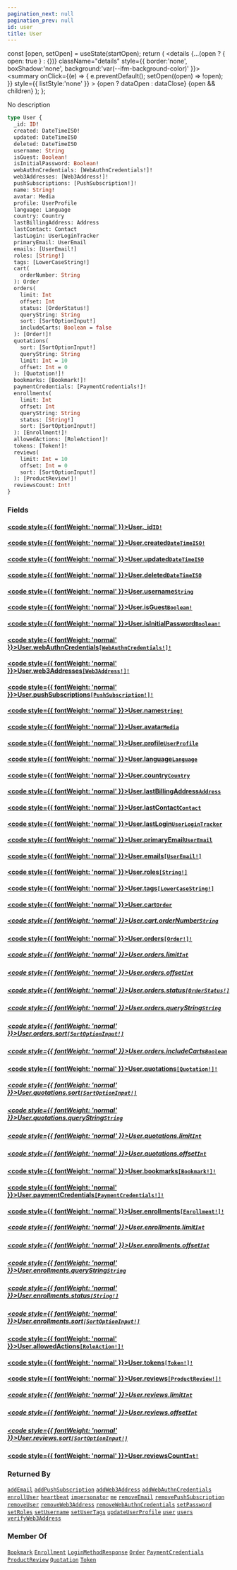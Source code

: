 ```yaml
---
pagination_next: null
pagination_prev: null
id: user
title: User
---
```









  const [open, setOpen] = useState(startOpen);
  return (
    <details {...(open ? { open: true } : {})} className="details" style={{ border:'none', boxShadow:'none', background:'var(--ifm-background-color)' }}>
      <summary
        onClick={(e) => {
          e.preventDefault();
          setOpen((open) => !open);
        }}
        style={{ listStyle:'none' }}
      >
      {open ? dataOpen : dataClose}
      </summary>
      {open && children}
    </details>
  );
};








No description


```graphql
type User {
  _id: ID!
  created: DateTimeISO!
  updated: DateTimeISO
  deleted: DateTimeISO
  username: String
  isGuest: Boolean!
  isInitialPassword: Boolean!
  webAuthnCredentials: [WebAuthnCredentials!]!
  web3Addresses: [Web3Address!]!
  pushSubscriptions: [PushSubscription!]!
  name: String!
  avatar: Media
  profile: UserProfile
  language: Language
  country: Country
  lastBillingAddress: Address
  lastContact: Contact
  lastLogin: UserLoginTracker
  primaryEmail: UserEmail
  emails: [UserEmail!]
  roles: [String!]
  tags: [LowerCaseString!]
  cart(
    orderNumber: String
  ): Order
  orders(
    limit: Int
    offset: Int
    status: [OrderStatus!]
    queryString: String
    sort: [SortOptionInput!]
    includeCarts: Boolean = false
  ): [Order!]!
  quotations(
    sort: [SortOptionInput!]
    queryString: String
    limit: Int = 10
    offset: Int = 0
  ): [Quotation!]!
  bookmarks: [Bookmark!]!
  paymentCredentials: [PaymentCredentials!]!
  enrollments(
    limit: Int
    offset: Int
    queryString: String
    status: [String!]
    sort: [SortOptionInput!]
  ): [Enrollment!]!
  allowedActions: [RoleAction!]!
  tokens: [Token!]!
  reviews(
    limit: Int = 10
    offset: Int = 0
    sort: [SortOptionInput!]
  ): [ProductReview!]!
  reviewsCount: Int!
}
```




### Fields

#### [<code style={{ fontWeight: 'normal' }}>User.<b>_id</b></code>](#)<Bullet />[`ID!`](/schema/types/scalars/id.mdx) <Badge class="badge badge--secondary" text="non-null"/> <Badge class="badge badge--secondary" text="scalar"/> 



#### [<code style={{ fontWeight: 'normal' }}>User.<b>created</b></code>](#)<Bullet />[`DateTimeISO!`](/schema/types/scalars/date-time-iso.mdx) <Badge class="badge badge--secondary" text="non-null"/> <Badge class="badge badge--secondary" text="scalar"/> 



#### [<code style={{ fontWeight: 'normal' }}>User.<b>updated</b></code>](#)<Bullet />[`DateTimeISO`](/schema/types/scalars/date-time-iso.mdx) <Badge class="badge badge--secondary" text="scalar"/> 



#### [<code style={{ fontWeight: 'normal' }}>User.<b>deleted</b></code>](#)<Bullet />[`DateTimeISO`](/schema/types/scalars/date-time-iso.mdx) <Badge class="badge badge--secondary" text="scalar"/> 



#### [<code style={{ fontWeight: 'normal' }}>User.<b>username</b></code>](#)<Bullet />[`String`](/schema/types/scalars/string.mdx) <Badge class="badge badge--secondary" text="scalar"/> 



#### [<code style={{ fontWeight: 'normal' }}>User.<b>isGuest</b></code>](#)<Bullet />[`Boolean!`](/schema/types/scalars/boolean.mdx) <Badge class="badge badge--secondary" text="non-null"/> <Badge class="badge badge--secondary" text="scalar"/> 



#### [<code style={{ fontWeight: 'normal' }}>User.<b>isInitialPassword</b></code>](#)<Bullet />[`Boolean!`](/schema/types/scalars/boolean.mdx) <Badge class="badge badge--secondary" text="non-null"/> <Badge class="badge badge--secondary" text="scalar"/> 



#### [<code style={{ fontWeight: 'normal' }}>User.<b>webAuthnCredentials</b></code>](#)<Bullet />[`[WebAuthnCredentials!]!`](/schema/types/objects/web-authn-credentials.mdx) <Badge class="badge badge--secondary" text="non-null"/> <Badge class="badge badge--secondary" text="object"/> 



#### [<code style={{ fontWeight: 'normal' }}>User.<b>web3Addresses</b></code>](#)<Bullet />[`[Web3Address!]!`](/schema/types/objects/web-3-address.mdx) <Badge class="badge badge--secondary" text="non-null"/> <Badge class="badge badge--secondary" text="object"/> 



#### [<code style={{ fontWeight: 'normal' }}>User.<b>pushSubscriptions</b></code>](#)<Bullet />[`[PushSubscription!]!`](/schema/types/objects/push-subscription.mdx) <Badge class="badge badge--secondary" text="non-null"/> <Badge class="badge badge--secondary" text="object"/> 



#### [<code style={{ fontWeight: 'normal' }}>User.<b>name</b></code>](#)<Bullet />[`String!`](/schema/types/scalars/string.mdx) <Badge class="badge badge--secondary" text="non-null"/> <Badge class="badge badge--secondary" text="scalar"/> 



#### [<code style={{ fontWeight: 'normal' }}>User.<b>avatar</b></code>](#)<Bullet />[`Media`](/schema/types/objects/media.mdx) <Badge class="badge badge--secondary" text="object"/> 



#### [<code style={{ fontWeight: 'normal' }}>User.<b>profile</b></code>](#)<Bullet />[`UserProfile`](/schema/types/objects/user-profile.mdx) <Badge class="badge badge--secondary" text="object"/> 



#### [<code style={{ fontWeight: 'normal' }}>User.<b>language</b></code>](#)<Bullet />[`Language`](/schema/types/objects/language.mdx) <Badge class="badge badge--secondary" text="object"/> 



#### [<code style={{ fontWeight: 'normal' }}>User.<b>country</b></code>](#)<Bullet />[`Country`](/schema/types/objects/country.mdx) <Badge class="badge badge--secondary" text="object"/> 



#### [<code style={{ fontWeight: 'normal' }}>User.<b>lastBillingAddress</b></code>](#)<Bullet />[`Address`](/schema/types/objects/address.mdx) <Badge class="badge badge--secondary" text="object"/> 



#### [<code style={{ fontWeight: 'normal' }}>User.<b>lastContact</b></code>](#)<Bullet />[`Contact`](/schema/types/objects/contact.mdx) <Badge class="badge badge--secondary" text="object"/> 



#### [<code style={{ fontWeight: 'normal' }}>User.<b>lastLogin</b></code>](#)<Bullet />[`UserLoginTracker`](/schema/types/objects/user-login-tracker.mdx) <Badge class="badge badge--secondary" text="object"/> 



#### [<code style={{ fontWeight: 'normal' }}>User.<b>primaryEmail</b></code>](#)<Bullet />[`UserEmail`](/schema/types/objects/user-email.mdx) <Badge class="badge badge--secondary" text="object"/> 



#### [<code style={{ fontWeight: 'normal' }}>User.<b>emails</b></code>](#)<Bullet />[`[UserEmail!]`](/schema/types/objects/user-email.mdx) <Badge class="badge badge--secondary" text="list"/> <Badge class="badge badge--secondary" text="object"/> 



#### [<code style={{ fontWeight: 'normal' }}>User.<b>roles</b></code>](#)<Bullet />[`[String!]`](/schema/types/scalars/string.mdx) <Badge class="badge badge--secondary" text="list"/> <Badge class="badge badge--secondary" text="scalar"/> 



#### [<code style={{ fontWeight: 'normal' }}>User.<b>tags</b></code>](#)<Bullet />[`[LowerCaseString!]`](/schema/types/scalars/lower-case-string.mdx) <Badge class="badge badge--secondary" text="list"/> <Badge class="badge badge--secondary" text="scalar"/> 



#### [<code style={{ fontWeight: 'normal' }}>User.<b>cart</b></code>](#)<Bullet />[`Order`](/schema/types/objects/order.mdx) <Badge class="badge badge--secondary" text="object"/> 

##### [<code style={{ fontWeight: 'normal' }}>User.cart.<b>orderNumber</b></code>](#)<Bullet />[`String`](/schema/types/scalars/string.mdx) <Badge class="badge badge--secondary" text="scalar"/> 



#### [<code style={{ fontWeight: 'normal' }}>User.<b>orders</b></code>](#)<Bullet />[`[Order!]!`](/schema/types/objects/order.mdx) <Badge class="badge badge--secondary" text="non-null"/> <Badge class="badge badge--secondary" text="object"/> 

##### [<code style={{ fontWeight: 'normal' }}>User.orders.<b>limit</b></code>](#)<Bullet />[`Int`](/schema/types/scalars/int.mdx) <Badge class="badge badge--secondary" text="scalar"/> 



##### [<code style={{ fontWeight: 'normal' }}>User.orders.<b>offset</b></code>](#)<Bullet />[`Int`](/schema/types/scalars/int.mdx) <Badge class="badge badge--secondary" text="scalar"/> 



##### [<code style={{ fontWeight: 'normal' }}>User.orders.<b>status</b></code>](#)<Bullet />[`[OrderStatus!]`](/schema/types/enums/order-status.mdx) <Badge class="badge badge--secondary" text="list"/> <Badge class="badge badge--secondary" text="enum"/> 



##### [<code style={{ fontWeight: 'normal' }}>User.orders.<b>queryString</b></code>](#)<Bullet />[`String`](/schema/types/scalars/string.mdx) <Badge class="badge badge--secondary" text="scalar"/> 



##### [<code style={{ fontWeight: 'normal' }}>User.orders.<b>sort</b></code>](#)<Bullet />[`[SortOptionInput!]`](/schema/types/inputs/sort-option-input.mdx) <Badge class="badge badge--secondary" text="list"/> <Badge class="badge badge--secondary" text="input"/> 



##### [<code style={{ fontWeight: 'normal' }}>User.orders.<b>includeCarts</b></code>](#)<Bullet />[`Boolean`](/schema/types/scalars/boolean.mdx) <Badge class="badge badge--secondary" text="scalar"/> 



#### [<code style={{ fontWeight: 'normal' }}>User.<b>quotations</b></code>](#)<Bullet />[`[Quotation!]!`](/schema/types/objects/quotation.mdx) <Badge class="badge badge--secondary" text="non-null"/> <Badge class="badge badge--secondary" text="object"/> 

##### [<code style={{ fontWeight: 'normal' }}>User.quotations.<b>sort</b></code>](#)<Bullet />[`[SortOptionInput!]`](/schema/types/inputs/sort-option-input.mdx) <Badge class="badge badge--secondary" text="list"/> <Badge class="badge badge--secondary" text="input"/> 



##### [<code style={{ fontWeight: 'normal' }}>User.quotations.<b>queryString</b></code>](#)<Bullet />[`String`](/schema/types/scalars/string.mdx) <Badge class="badge badge--secondary" text="scalar"/> 



##### [<code style={{ fontWeight: 'normal' }}>User.quotations.<b>limit</b></code>](#)<Bullet />[`Int`](/schema/types/scalars/int.mdx) <Badge class="badge badge--secondary" text="scalar"/> 



##### [<code style={{ fontWeight: 'normal' }}>User.quotations.<b>offset</b></code>](#)<Bullet />[`Int`](/schema/types/scalars/int.mdx) <Badge class="badge badge--secondary" text="scalar"/> 



#### [<code style={{ fontWeight: 'normal' }}>User.<b>bookmarks</b></code>](#)<Bullet />[`[Bookmark!]!`](/schema/types/objects/bookmark.mdx) <Badge class="badge badge--secondary" text="non-null"/> <Badge class="badge badge--secondary" text="object"/> 



#### [<code style={{ fontWeight: 'normal' }}>User.<b>paymentCredentials</b></code>](#)<Bullet />[`[PaymentCredentials!]!`](/schema/types/objects/payment-credentials.mdx) <Badge class="badge badge--secondary" text="non-null"/> <Badge class="badge badge--secondary" text="object"/> 



#### [<code style={{ fontWeight: 'normal' }}>User.<b>enrollments</b></code>](#)<Bullet />[`[Enrollment!]!`](/schema/types/objects/enrollment.mdx) <Badge class="badge badge--secondary" text="non-null"/> <Badge class="badge badge--secondary" text="object"/> 

##### [<code style={{ fontWeight: 'normal' }}>User.enrollments.<b>limit</b></code>](#)<Bullet />[`Int`](/schema/types/scalars/int.mdx) <Badge class="badge badge--secondary" text="scalar"/> 



##### [<code style={{ fontWeight: 'normal' }}>User.enrollments.<b>offset</b></code>](#)<Bullet />[`Int`](/schema/types/scalars/int.mdx) <Badge class="badge badge--secondary" text="scalar"/> 



##### [<code style={{ fontWeight: 'normal' }}>User.enrollments.<b>queryString</b></code>](#)<Bullet />[`String`](/schema/types/scalars/string.mdx) <Badge class="badge badge--secondary" text="scalar"/> 



##### [<code style={{ fontWeight: 'normal' }}>User.enrollments.<b>status</b></code>](#)<Bullet />[`[String!]`](/schema/types/scalars/string.mdx) <Badge class="badge badge--secondary" text="list"/> <Badge class="badge badge--secondary" text="scalar"/> 



##### [<code style={{ fontWeight: 'normal' }}>User.enrollments.<b>sort</b></code>](#)<Bullet />[`[SortOptionInput!]`](/schema/types/inputs/sort-option-input.mdx) <Badge class="badge badge--secondary" text="list"/> <Badge class="badge badge--secondary" text="input"/> 



#### [<code style={{ fontWeight: 'normal' }}>User.<b>allowedActions</b></code>](#)<Bullet />[`[RoleAction!]!`](/schema/types/enums/role-action.mdx) <Badge class="badge badge--secondary" text="non-null"/> <Badge class="badge badge--secondary" text="enum"/> 



#### [<code style={{ fontWeight: 'normal' }}>User.<b>tokens</b></code>](#)<Bullet />[`[Token!]!`](/schema/types/objects/token.mdx) <Badge class="badge badge--secondary" text="non-null"/> <Badge class="badge badge--secondary" text="object"/> 



#### [<code style={{ fontWeight: 'normal' }}>User.<b>reviews</b></code>](#)<Bullet />[`[ProductReview!]!`](/schema/types/objects/product-review.mdx) <Badge class="badge badge--secondary" text="non-null"/> <Badge class="badge badge--secondary" text="object"/> 

##### [<code style={{ fontWeight: 'normal' }}>User.reviews.<b>limit</b></code>](#)<Bullet />[`Int`](/schema/types/scalars/int.mdx) <Badge class="badge badge--secondary" text="scalar"/> 



##### [<code style={{ fontWeight: 'normal' }}>User.reviews.<b>offset</b></code>](#)<Bullet />[`Int`](/schema/types/scalars/int.mdx) <Badge class="badge badge--secondary" text="scalar"/> 



##### [<code style={{ fontWeight: 'normal' }}>User.reviews.<b>sort</b></code>](#)<Bullet />[`[SortOptionInput!]`](/schema/types/inputs/sort-option-input.mdx) <Badge class="badge badge--secondary" text="list"/> <Badge class="badge badge--secondary" text="input"/> 



#### [<code style={{ fontWeight: 'normal' }}>User.<b>reviewsCount</b></code>](#)<Bullet />[`Int!`](/schema/types/scalars/int.mdx) <Badge class="badge badge--secondary" text="non-null"/> <Badge class="badge badge--secondary" text="scalar"/> 







### Returned By

[`addEmail`](/schema/operations/mutations/add-email.mdx)  <Badge class="badge badge--secondary" text="mutation"/><Bullet />[`addPushSubscription`](/schema/operations/mutations/add-push-subscription.mdx)  <Badge class="badge badge--secondary" text="mutation"/><Bullet />[`addWeb3Address`](/schema/operations/mutations/add-web-3-address.mdx)  <Badge class="badge badge--secondary" text="mutation"/><Bullet />[`addWebAuthnCredentials`](/schema/operations/mutations/add-web-authn-credentials.mdx)  <Badge class="badge badge--secondary" text="mutation"/><Bullet />[`enrollUser`](/schema/operations/mutations/enroll-user.mdx)  <Badge class="badge badge--secondary" text="mutation"/><Bullet />[`heartbeat`](/schema/operations/mutations/heartbeat.mdx)  <Badge class="badge badge--secondary" text="mutation"/><Bullet />[`impersonator`](/schema/operations/queries/impersonator.mdx)  <Badge class="badge badge--secondary" text="query"/><Bullet />[`me`](/schema/operations/queries/me.mdx)  <Badge class="badge badge--secondary" text="query"/><Bullet />[`removeEmail`](/schema/operations/mutations/remove-email.mdx)  <Badge class="badge badge--secondary" text="mutation"/><Bullet />[`removePushSubscription`](/schema/operations/mutations/remove-push-subscription.mdx)  <Badge class="badge badge--secondary" text="mutation"/><Bullet />[`removeUser`](/schema/operations/mutations/remove-user.mdx)  <Badge class="badge badge--secondary" text="mutation"/><Bullet />[`removeWeb3Address`](/schema/operations/mutations/remove-web-3-address.mdx)  <Badge class="badge badge--secondary" text="mutation"/><Bullet />[`removeWebAuthnCredentials`](/schema/operations/mutations/remove-web-authn-credentials.mdx)  <Badge class="badge badge--secondary" text="mutation"/><Bullet />[`setPassword`](/schema/operations/mutations/set-password.mdx)  <Badge class="badge badge--secondary" text="mutation"/><Bullet />[`setRoles`](/schema/operations/mutations/set-roles.mdx)  <Badge class="badge badge--secondary" text="mutation"/><Bullet />[`setUsername`](/schema/operations/mutations/set-username.mdx)  <Badge class="badge badge--secondary" text="mutation"/><Bullet />[`setUserTags`](/schema/operations/mutations/set-user-tags.mdx)  <Badge class="badge badge--secondary" text="mutation"/><Bullet />[`updateUserProfile`](/schema/operations/mutations/update-user-profile.mdx)  <Badge class="badge badge--secondary" text="mutation"/><Bullet />[`user`](/schema/operations/queries/user.mdx)  <Badge class="badge badge--secondary" text="query"/><Bullet />[`users`](/schema/operations/queries/users.mdx)  <Badge class="badge badge--secondary" text="query"/><Bullet />[`verifyWeb3Address`](/schema/operations/mutations/verify-web-3-address.mdx)  <Badge class="badge badge--secondary" text="mutation"/>

### Member Of

[`Bookmark`](/schema/types/objects/bookmark.mdx)  <Badge class="badge badge--secondary" text="object"/><Bullet />[`Enrollment`](/schema/types/objects/enrollment.mdx)  <Badge class="badge badge--secondary" text="object"/><Bullet />[`LoginMethodResponse`](/schema/types/objects/login-method-response.mdx)  <Badge class="badge badge--secondary" text="object"/><Bullet />[`Order`](/schema/types/objects/order.mdx)  <Badge class="badge badge--secondary" text="object"/><Bullet />[`PaymentCredentials`](/schema/types/objects/payment-credentials.mdx)  <Badge class="badge badge--secondary" text="object"/><Bullet />[`ProductReview`](/schema/types/objects/product-review.mdx)  <Badge class="badge badge--secondary" text="object"/><Bullet />[`Quotation`](/schema/types/objects/quotation.mdx)  <Badge class="badge badge--secondary" text="object"/><Bullet />[`Token`](/schema/types/objects/token.mdx)  <Badge class="badge badge--secondary" text="object"/>

